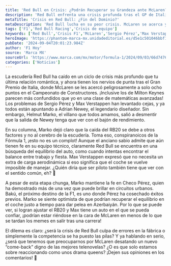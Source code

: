 ```yaml
---
title: 'Red Bull en Crisis: ¿Podrán Recuperar su Grandeza ante McLaren?'
description: 'Red Bull enfrenta una crisis profunda tras el GP de Italia. McLaren acecha, y todos se preguntan: ¿será el fin del reinado de los toros rojos?'
metaTitle: 'Crisis en Red Bull: ¿Fin del Dominio?'
metaDescription: 'Red Bull lucha en su peor crisis. McLaren se acerca y las dudas aumentan. Descubre qué está pasando en el equipo de la bebida energética.'
tags: ['F1','Red Bull Racing','Crisis de equipo']
keywords: ['Red Bull','Crisis F1','McLaren','Sergio Pérez','Max Verstappen']
heroImage: 'https://phantom-marca-mx.unidadeditorial.es/d5e1c501046bbf1e875e7c0b5874fd67/resize/600/mx/assets/multimedia/imagenes/2024/09/03/17253845229420.jpg'
pubDate: '2024-09-04T20:01:23.984Z'
author: 'F1 Hoy'
source: 'Marca MX'
sourceUrl: 'https://www.marca.com/mx/motor/formula-1/2024/09/03/66d7476946163f07438b4598.html'
categories: ['Noticias']
---
```

La escudería Red Bull ha caído en un ciclo de crisis más profundo que tu última relación romántica, y ahora tienen los nervios de punta tras el Gran Premio de Italia, donde McLaren se les acercó peligrosamente a solo ocho puntos en el Campeonato de Constructores. ¡Inclusive los de Milton Keynes parecen más confundidos que yo en una clase de matemáticas avanzadas! Los problemas de Sergio Pérez y Max Verstappen han levantado cejas, y ya todos están apuntando a Adrian Newey, el legendario diseñador. Sin embargo, Helmut Marko, el villano que todos amamos, salió a desmentir que la salida de Newey tenga que ver con el bajón de rendimiento. 

En su columna, Marko dejó claro que la caída del RB20 se debe a otros factores y no al cerebro de la escudería. Toma eso, conspiranoicos de la Fórmula 1, ¡esto no es un complot! Aunque el anciano sabio admite que aún tienen fe en su equipo técnico, claramente Red Bull se encuentra en una búsqueda del equilibrio del auto, como cuando intentas encontrar el balance entre trabajo y fiesta. Max Verstappen expresó que no necesita un extra de carga aerodinámica si eso significa que el coche se vuelve imposible de manejar. ¿Quién diría que ser piloto también tiene que ver con el sentido común, eh? 🤔

A pesar de esta etapa chunga, Marko mantiene la fe en Checo Pérez, quien ha demostrado más de una vez que puede brillar en circuitos urbanos. Bakú, el próximo destino de la F1, es uno donde Pérez ha cosechado éxitos previos. Marko se siente optimista de que podrían recuperar el equilibrio en el coche justo a tiempo para dar pelea en Azerbaiyán. Por lo que se puede ver, si logran ajustar el RB20 y Max tiene un auto en el que se pueda confiar, ¡podrían estar riéndose en la cara de McLaren en menos de lo que se tardan los memes en salir tras una carrera!

El dilema es claro: ¿será la crisis de Red Bull culpa de errores en la fábrica o simplemente la competencia se ha puesto las pilas? Y ya hablando en serio, ¿será que tenemos que preocuparnos por McLaren desatando un nuevo “come-back” digno de las mejores telenovelas? ¿O es que solo estamos sobre reaccionando como unos drama queens? ¡Dejen sus opiniones en los comentarios! 💬


